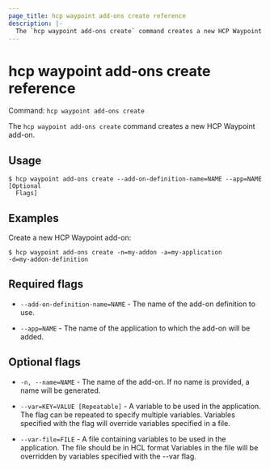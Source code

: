 ```yaml
---
page_title: hcp waypoint add-ons create reference
description: |-
  The `hcp waypoint add-ons create` command creates a new HCP Waypoint add-on.
---
```


# hcp waypoint add-ons create reference

Command: `hcp waypoint add-ons create` 

The `hcp waypoint add-ons create` command creates a new HCP Waypoint add-on.

## Usage

```shell-session
$ hcp waypoint add-ons create --add-on-definition-name=NAME --app=NAME [Optional
  Flags]
```

## Examples

Create a new HCP Waypoint add-on:

```shell-session
$ hcp waypoint add-ons create -n=my-addon -a=my-application
-d=my-addon-definition
```

## Required flags

- `--add-on-definition-name=NAME` - The name of the add-on definition to use.

- `--app=NAME` - The name of the application to which the add-on will be added.

## Optional flags

- `-n, --name=NAME` - The name of the add-on. If no name is provided, a name will be generated.

- `--var=KEY=VALUE [Repeatable]` - A variable to be used in the application. The flag can be repeated to specify multiple variables. Variables specified with the flag will override variables specified in a file.

- `--var-file=FILE` - A file containing variables to be used in the application. The file should be in HCL format Variables in the file will be overridden by variables specified with the --var flag.

